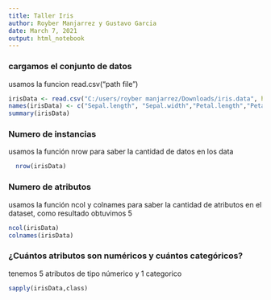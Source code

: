 ```yaml
---
title: Taller Iris
author: Royber Manjarrez y Gustavo Garcia
date: March 7, 2021
output: html_notebook
---
```

### cargamos el conjunto de datos

usamos la funcion read.csv("path file")
```r
irisData <- read.csv("C:/users/royber manjarrez/Downloads/iris.data", header = FALSE, stringsAsFactors = TRUE)
names(irisData) <- c("Sepal.length", "Sepal.width","Petal.length","Petal.width", "Species")
summary(irisData)
```
### Numero de instancias

usamos la función nrow para saber la cantidad de datos en los data

```r
  nrow(irisData)
```
### Numero de atributos

usamos la función ncol y colnames para saber la cantidad de atributos en el dataset, como resultado obtuvimos 5
```r
ncol(irisData)
colnames(irisData)
```
###  ¿Cuántos atributos son numéricos y cuántos categóricos?

tenemos 5 atributos de tipo númerico y 1 categorico
```r
sapply(irisData,class)
```

